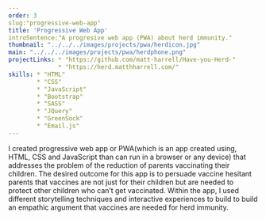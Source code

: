 ```yaml
---
order: 3
slug:"progressive-web-app"
title: 'Progressive Web App'
introSentence:"A progresive web app (PWA) about herd immunity."
thumbnail: "../../../images/projects/pwa/herdicon.jpg"
main: "../../../images/projects/pwa/herdphone.png"
projectLinks: * "https://github.com/matt-harrell/Have-you-Herd-"
              * "https://herd.matthharrell.com/"
skills: * "HTML"
        * "CSS"
        * "JavaScript"
        * "Bootstrap"
        * "SASS"
        * "JQuery"
        * "GreenSock"
        * "Email.js"
---
```


I created progressive web app or PWA(which is an app created using, HTML, CSS and JavaScript than can run in a browser or any device) that addresses the problem of the reduction of parents vaccinating their children. The desired outcome for this app is to persuade vaccine hesitant parents that vaccines are not just for their children but are needed to protect other children who can’t get vaccinated. Within the app, I used different storytelling techniques and interactive experiences to build to build an empathic argument that vaccines are needed for herd immunity.